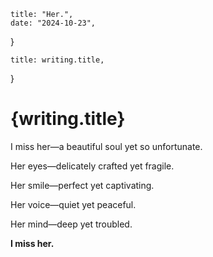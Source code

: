 	title: "Her.",
	date: "2024-10-23",
}

	title: writing.title,
}

# {writing.title}

I miss her—a beautiful soul yet so unfortunate.

Her eyes—delicately crafted yet fragile.

Her smile—perfect yet captivating.

Her voice—quiet yet peaceful.

Her mind—deep yet troubled.

**I miss her.**